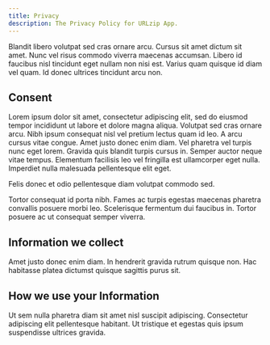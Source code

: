 ```yaml
---
title: Privacy
description: The Privacy Policy for URLzip App.
---
```


Blandit libero volutpat sed cras ornare arcu. Cursus sit amet dictum sit amet. Nunc vel risus commodo viverra maecenas accumsan. Libero id faucibus nisl tincidunt eget nullam non nisi est. Varius quam quisque id diam vel quam. Id donec ultrices tincidunt arcu non.

## Consent

Lorem ipsum dolor sit amet, consectetur adipiscing elit, sed do eiusmod tempor incididunt ut labore et dolore magna aliqua. Volutpat sed cras ornare arcu. Nibh ipsum consequat nisl vel pretium lectus quam id leo. A arcu cursus vitae congue. Amet justo donec enim diam. Vel pharetra vel turpis nunc eget lorem. Gravida quis blandit turpis cursus in. Semper auctor neque vitae tempus. Elementum facilisis leo vel fringilla est ullamcorper eget nulla. Imperdiet nulla malesuada pellentesque elit eget.

Felis donec et odio pellentesque diam volutpat commodo sed.

Tortor consequat id porta nibh. Fames ac turpis egestas maecenas pharetra convallis posuere morbi leo. Scelerisque fermentum dui faucibus in. Tortor posuere ac ut consequat semper viverra.

## Information we collect

Amet justo donec enim diam. In hendrerit gravida rutrum quisque non. Hac habitasse platea dictumst quisque sagittis purus sit.

## How we use your Information

Ut sem nulla pharetra diam sit amet nisl suscipit adipiscing. Consectetur adipiscing elit pellentesque habitant. Ut tristique et egestas quis ipsum suspendisse ultrices gravida.
